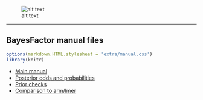 <!--
%\VignetteEngine{knitr}
%\VignetteIndexEntry{Vignette menu}
\usepackage[utf8]{inputenc}
-->

![alt text](extra/logo.png)

------


BayesFactor manual files
------

```r
options(markdown.HTML.stylesheet = 'extra/manual.css')
library(knitr)
```

* [Main manual](manual.html)
* [Posterior odds and probabilities](odds_probs.html)
* [Prior checks](priors.html)
* [Comparison to arm/lmer](compare_lme4.html)

